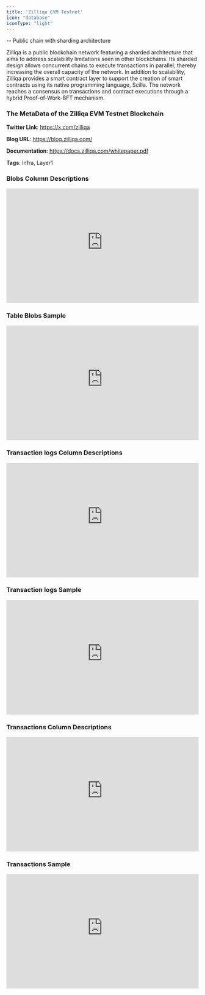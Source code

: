 ```yaml
---
title: 'Zilliqa EVM Testnet'
icon: "database"
iconType: "light"
---
```

-- Public chain with sharding architecture

Zilliqa is a public blockchain network featuring a sharded architecture that aims to address scalability limitations seen in other blockchains. Its sharded design allows concurrent chains to execute transactions in parallel, thereby increasing the overall capacity of the network. In addition to scalability, Zilliqa provides a smart contract layer to support the creation of smart contracts using its native programming language, Scilla. The network reaches a consensus on transactions and contract executions through a hybrid Proof-of-Work-BFT mechanism.

### The MetaData of the Zilliqa EVM Testnet Blockchain

**Twitter Link**: https://x.com/zilliqa

**Blog URL**: https://blog.zilliqa.com/

**Documentation**: https://docs.zilliqa.com/whitepaper.pdf

**Tags**: Infra, Layer1

### Blobs Column Descriptions

<div>
    <iframe
        src="https://doc-embed-app.chainbasehq.com/columns/ethereum.blobs"
        width="100%"
        height="300px"
        frameBorder="0"
        scrolling="no"
    ></iframe>
</div>

### Table Blobs Sample

<div>
    <iframe
        src="https://doc-embed-app.chainbasehq.com/data/ethereum.blobs"
        width="100%"
        height="300px"
        frameBorder="0"
        scrolling="no"
    ></iframe>
</div>

### Transaction logs Column Descriptions

<div>
    <iframe
        src="https://doc-embed-app.chainbasehq.com/columns/ethereum.transaction_logs"
        width="100%"
        height="300px"
        frameBorder="0"
        scrolling="no"
    ></iframe>
</div>

### Transaction logs Sample

<div>
    <iframe
        src="https://doc-embed-app.chainbasehq.com/data/ethereum.transaction_logs"
        width="100%"
        height="300px"
        frameBorder="0"
        scrolling="no"
    ></iframe>
</div>

### Transactions Column Descriptions

<div>
    <iframe
        src="https://doc-embed-app.chainbasehq.com/columns/ethereum.transactions"
        width="100%"
        height="300px"
        frameBorder="0"
        scrolling="no"
    ></iframe>
</div>

### Transactions Sample

<div>
    <iframe
        src="https://doc-embed-app.chainbasehq.com/data/ethereum.transactions"
        width="100%"
        height="300px"
        frameBorder="0"
        scrolling="no"
    ></iframe>
</div>